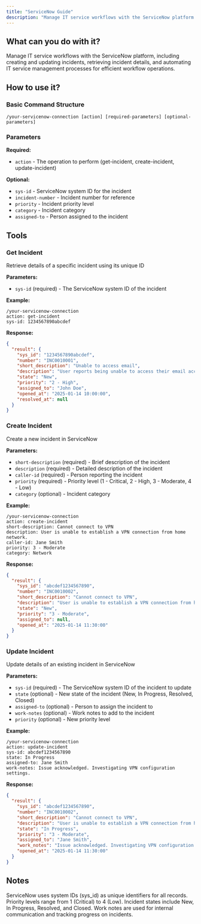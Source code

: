 ```yaml
---
title: "ServiceNow Guide"
description: "Manage IT service workflows with the ServiceNow platform."
---
```


## What can you do with it?

Manage IT service workflows with the ServiceNow platform, including creating and updating incidents, retrieving incident details, and automating IT service management processes for efficient workflow operations.

## How to use it?

### Basic Command Structure
```
/your-servicenow-connection [action] [required-parameters] [optional-parameters]
```

### Parameters

**Required:**

- `action` - The operation to perform (get-incident, create-incident, update-incident)

**Optional:**

- `sys-id` - ServiceNow system ID for the incident
- `incident-number` - Incident number for reference
- `priority` - Incident priority level
- `category` - Incident category
- `assigned-to` - Person assigned to the incident

## Tools

### Get Incident
Retrieve details of a specific incident using its unique ID

**Parameters:**
- `sys-id` (required) - The ServiceNow system ID of the incident

**Example:**
```
/your-servicenow-connection
action: get-incident
sys-id: 1234567890abcdef
```

**Response:**
```json
{
  "result": {
    "sys_id": "1234567890abcdef",
    "number": "INC0010001",
    "short_description": "Unable to access email",
    "description": "User reports being unable to access their email account.",
    "state": "New",
    "priority": "2 - High",
    "assigned_to": "John Doe",
    "opened_at": "2025-01-14 10:00:00",
    "resolved_at": null
  }
}
```

### Create Incident
Create a new incident in ServiceNow

**Parameters:**
- `short-description` (required) - Brief description of the incident
- `description` (required) - Detailed description of the incident
- `caller-id` (required) - Person reporting the incident
- `priority` (required) - Priority level (1 - Critical, 2 - High, 3 - Moderate, 4 - Low)
- `category` (optional) - Incident category

**Example:**
```
/your-servicenow-connection
action: create-incident
short-description: Cannot connect to VPN
description: User is unable to establish a VPN connection from home network.
caller-id: Jane Smith
priority: 3 - Moderate
category: Network
```

**Response:**
```json
{
  "result": {
    "sys_id": "abcdef1234567890",
    "number": "INC0010002",
    "short_description": "Cannot connect to VPN",
    "description": "User is unable to establish a VPN connection from home network.",
    "state": "New",
    "priority": "3 - Moderate",
    "assigned_to": null,
    "opened_at": "2025-01-14 11:30:00"
  }
}
```

### Update Incident
Update details of an existing incident in ServiceNow

**Parameters:**
- `sys-id` (required) - The ServiceNow system ID of the incident to update
- `state` (optional) - New state of the incident (New, In Progress, Resolved, Closed)
- `assigned-to` (optional) - Person to assign the incident to
- `work-notes` (optional) - Work notes to add to the incident
- `priority` (optional) - New priority level

**Example:**
```
/your-servicenow-connection
action: update-incident
sys-id: abcdef1234567890
state: In Progress
assigned-to: Jane Smith
work-notes: Issue acknowledged. Investigating VPN configuration settings.
```

**Response:**
```json
{
  "result": {
    "sys_id": "abcdef1234567890",
    "number": "INC0010002",
    "short_description": "Cannot connect to VPN",
    "description": "User is unable to establish a VPN connection from home network.",
    "state": "In Progress",
    "priority": "3 - Moderate",
    "assigned_to": "Jane Smith",
    "work_notes": "Issue acknowledged. Investigating VPN configuration settings.",
    "opened_at": "2025-01-14 11:30:00"
  }
}
```

## Notes

ServiceNow uses system IDs (sys_id) as unique identifiers for all records. Priority levels range from 1 (Critical) to 4 (Low). Incident states include New, In Progress, Resolved, and Closed. Work notes are used for internal communication and tracking progress on incidents. 